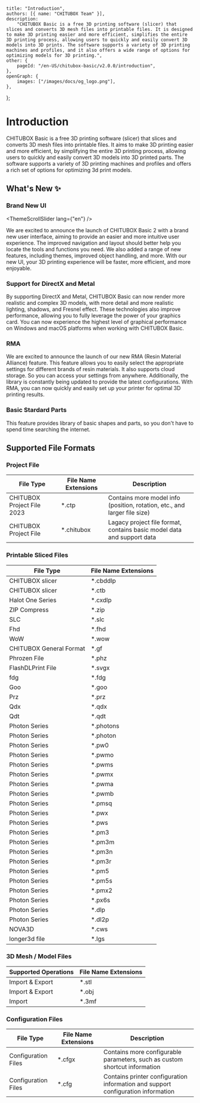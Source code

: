 
	title: "Introduction",
	authors: [{ name: "CHITUBOX Team" }],
	description:
		"CHITUBOX Basic is a free 3D printing software (slicer) that slices and converts 3D mesh files into printable files. It is designed to make 3D printing easier and more efficient, simplifies the entire 3D printing process, allowing users to quickly and easily convert 3D models into 3D prints. The software supports a variety of 3D printing machines and profiles, and it also offers a wide range of options for optimizing models for 3D printing.",
	other: {
		pageId: "/en-US/chitubox-basic/v2.0.0/introduction",
	},
	openGraph: {
		images: ["/images/docs/og_logo.png"],
	},
};

# Introduction

CHITUBOX Basic is a free 3D printing software (slicer) that slices and converts 3D mesh files into printable files. It aims to make 3D printing easier and more efficient, by simplifying the entire 3D printing process, allowing users to quickly and easily convert 3D models into 3D printed parts. The software supports a variety of 3D printing machines and profiles and offers a rich set of options for optimizing 3d print models.

## What's New ✨

### Brand New UI

<ThemeScrollSlider lang={"en"} />

We are excited to announce the launch of CHITUBOX Basic 2 with a brand new user interface, aiming to provide an easier and more intuitive user experience. The improved navigation and layout should better help you locate the tools and functions you need. We also added a range of new features, including themes, improved object handling, and more. With our new UI, your 3D printing experience will be faster, more efficient, and more enjoyable.

### Support for DirectX and Metal

<DirectXAndMetal />

By supporting DirectX and Metal, CHITUBOX Basic can now render more realistic and complex 3D models, with more detail and more realistic lighting, shadows, and Fresnel effect. These technologies also improve performance, allowing you to fully leverage the power of your graphics card. You can now experience the highest level of graphical performance on Windows and macOS platforms when working with CHITUBOX Basic.

### RMA

<Rma />

We are excited to announce the launch of our new RMA (Resin Material Alliance) feature. This feature allows you to easily select the appropriate settings for different brands of resin materials. It also supports cloud storage. So you can access your settings from anywhere. Additionally, the library is constantly being updated to provide the latest configurations. With RMA, you can now quickly and easily set up your printer for optimal 3D printing results.

### Basic Stardard Parts

<StandardParts />

This feature provides library of basic shapes and parts, so you don't have to spend time searching the internet.

## Supported File Formats

### Project File

| File Type                  | File Name Extensions | Description                                                               |
| -------------------------- | -------------------- | ------------------------------------------------------------------------- |
| CHITUBOX Project File 2023 | \*.ctp               | Contains more model info (position, rotation, etc., and larger file size) |
| CHITUBOX Project File      | \*.chitubox          | Lagacy project file format, contains basic model data and support data    |

### Printable Sliced Files

| File Type               | File Name Extensions |
| ----------------------- | -------------------- |
| CHITUBOX slicer         | \*.cbddlp            |
| CHITUBOX slicer         | \*.ctb               |
| Halot One Series        | \*.cxdlp             |
| ZIP Compress            | \*.zip               |
| SLC                     | \*.slc               |
| Fhd                     | \*.fhd               |
| WoW                     | \*.wow               |
| CHITUBOX General Format | \*.gf                |
| Phrozen File            | \*.phz               |
| FlashDLPrint File       | \*.svgx              |
| fdg                     | \*.fdg               |
| Goo                     | \*.goo               |
| Prz                     | \*.prz               |
| Qdx                     | \*.qdx               |
| Qdt                     | \*.qdt               |
| Photon Series           | \*.photons           |
| Photon Series           | \*.photon            |
| Photon Series           | \*.pw0               |
| Photon Series           | \*.pwmo              |
| Photon Series           | \*.pwms              |
| Photon Series           | \*.pwmx              |
| Photon Series           | \*.pwma              |
| Photon Series           | \*.pwmb              |
| Photon Series           | \*.pmsq              |
| Photon Series           | \*.pwx               |
| Photon Series           | \*.pws               |
| Photon Series           | \*.pm3               |
| Photon Series           | \*.pm3m              |
| Photon Series           | \*.pm3n              |
| Photon Series           | \*.pm3r              |
| Photon Series           | \*.pm5               |
| Photon Series           | \*.pm5s              |
| Photon Series           | \*.pmx2              |
| Photon Series           | \*.px6s              |
| Photon Series           | \*.dlp               |
| Photon Series           | \*.dl2p              |
| NOVA3D                  | \*.cws               |
| longer3d file           | \*.lgs               |

### 3D Mesh / Model Files

| Supported Operations | File Name Extensions |
| -------------------- | -------------------- |
| Import & Export      | \*.stl               |
| Import & Export      | \*.obj               |
| Import               | \*.3mf               |

### Configuration Files

| File Type           | File Name Extensions | Description                                                                      |
| ------------------- | -------------------- | -------------------------------------------------------------------------------- |
| Configuration Files | \*.cfgx              | Contains more configurable parameters, such as custom shortcut information       |
| Configuration Files | \*.cfg               | Contains printer configuration information and support configuration information |
